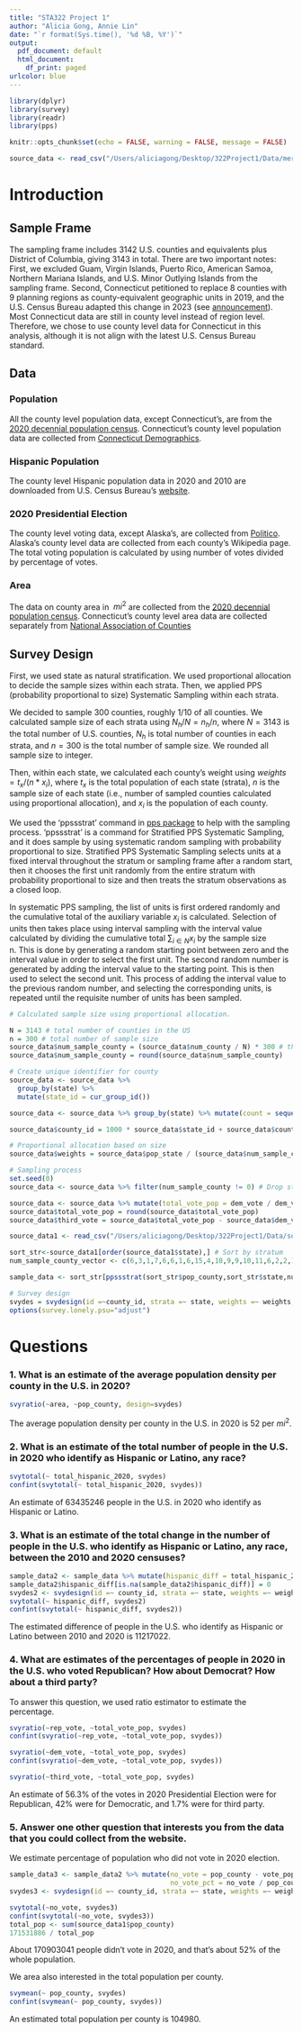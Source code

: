 ```yaml
---
title: "STA322 Project 1"
author: "Alicia Gong, Annie Lin"
date: "`r format(Sys.time(), '%d %B, %Y')`"
output:
  pdf_document: default
  html_document:
    df_print: paged
urlcolor: blue 
---
```


```r
library(dplyr)
library(survey)
library(readr)
library(pps)
```

```r
knitr::opts_chunk$set(echo = FALSE, warning = FALSE, message = FALSE)
```

```r
source_data <- read_csv("/Users/aliciagong/Desktop/322Project1/Data/merge_final_v4.csv")
```
# Introduction

## Sample Frame

The sampling frame includes 3142 U.S. counties and equivalents plus District of Columbia, giving 3143 in total. There are two important notes: First, we excluded Guam, Virgin Islands, Puerto Rico, American Samoa, Northern Mariana Islands, and U.S. Minor Outlying Islands from the sampling frame. Second, Connecticut petitioned to replace 8 counties with 9 planning regions as county-equivalent geographic units in 2019, and the U.S. Census Bureau adapted this change in 2023 (see [announcement](https://www.ctdata.org/blog/geographic-resources-for-connecticuts-new-county-equivalent-geography#:~:text=In%202019%2C%20the%20Connecticut%20Office,of%20for%20counties%2C%20this%20year.)). Most Connecticut data are still in county level instead of region level. Therefore, we chose to use county level data for Connecticut in this analysis, although it is not align with the latest U.S. Census Bureau standard. 

## Data

### Population
All the county level population data, except Connecticut's, are from the [2020 decennial population census](https://en.wikipedia.org/wiki/List_of_United_States_counties_and_county_equivalents). Connecticut's county level population data are collected from [Connecticut Demographics](https://www.connecticut-demographics.com/counties_by_population).

### Hispanic Population
The county level Hispanic population data in 2020 and 2010 are downloaded from U.S. Census Bureau's [website](https://data.census.gov/all?q=hispanic+population&g=010XX00US$0500000).

### 2020 Presidential Election
The county level voting data, except Alaska's, are collected from [Politico](https://www.politico.com/2020-election/results/). Alaska's county level data are collected from each county's Wikipedia page. The total voting population is calculated by using number of votes divided by percentage of votes.

### Area
The data on county area in $\ mi^2$ are collected from the [2020 decennial population census](https://en.wikipedia.org/wiki/List_of_United_States_counties_and_county_equivalents). Connecticut's county level area data are collected separately from [National Association of Counties](https://en.wikipedia.org/wiki/List_of_United_States_counties_and_county_equivalents)

## Survey Design
First, we used state as natural stratification. We used proportional allocation to decide the sample sizes within each strata. Then, we applied PPS (probability proportional to size) Systematic Sampling within each strata. 

We decided to sample 300 counties, roughly 1/10 of all counties. We calculated sample size of each strata using $N_h / N = n_h / n$, where $N = 3143$ is the total number of U.S. counties,  $N_h$ is total number of counties in each strata, and $n = 300$ is the total number of sample size. We rounded all sample size to integer.

Then, within each state, we calculated each county's weight using $weights = t_x / (n*x_i)$, where $t_x$ is the total population of each state (strata), $n$ is the sample size of each state (i.e., number of sampled counties calculated using proportional allocation), and $x_i$ is the population of each county.

We used the 'ppssstrat' command in [pps package](https://cran.r-project.org/web/packages/pps/index.html) to help with the sampling process. 'ppssstrat' is a command for Stratified PPS Systematic Sampling, and it does sample by using systematic random sampling with probability proportional to size. Stratified PPS Systematic Sampling selects units at a fixed interval throughout the stratum or sampling frame after a random start, then it chooses the first unit randomly from the entire stratum with probability proportional to size and then treats the stratum observations as a closed loop. 

In systematic PPS sampling, the list of units is first ordered randomly and the cumulative total of the auxiliary variable $x_i$ is calculated. Selection of units then takes place using interval sampling with the interval value calculated by dividing the cumulative total $\sum_{i \in N} x_i$ by the sample size n. This is done by generating a random starting point between zero and the interval value in order to select the first unit. The second random number is generated by adding the interval value to the starting point. This is then used to select the second unit. This process of adding the interval value to the previous random number, and selecting the corresponding units, is repeated until the requisite number of units
has been sampled.

```r
# Calculated sample size using proportional allocation.

N = 3143 # total number of counties in the US
n = 300 # total number of sample size
source_data$num_sample_county = (source_data$num_county / N) * 300 # this is n_h
source_data$num_sample_county = round(source_data$num_sample_county)
```

```r
# Create unique identifier for county
source_data <- source_data %>%                                       
  group_by(state) %>%
  mutate(state_id = cur_group_id()) 

source_data <- source_data %>% group_by(state) %>% mutate(count = sequence(n())) 

source_data$county_id = 1000 * source_data$state_id + source_data$count
```

```r
# Proportional allocation based on size
source_data$weights = source_data$pop_state / (source_data$num_sample_county * source_data$pop_county)  
```

```r
# Sampling process
set.seed(0)
source_data <- source_data %>% filter(num_sample_county != 0) # Drop states that have a sample size of 0

source_data <- source_data %>% mutate(total_vote_pop = dem_vote / dem_vote_pct)
source_data$total_vote_pop = round(source_data$total_vote_pop)
source_data$third_vote = source_data$total_vote_pop - source_data$dem_vote - source_data$rep_vote

source_data1 <- read_csv("/Users/aliciagong/Desktop/322Project1/Data/source_data1.csv") # We forgot to include the area data so we added it manually to the source_data.csv.

sort_str<-source_data1[order(source_data1$state),] # Sort by stratum
num_sample_county_vector <- c(6,3,1,7,6,6,1,6,15,4,10,9,9,10,11,6,2,2,1,8,8,8,11,5,9,2,1,2,3,6,10,5,8,7,3,6,4,6,9,24,3,1,13,4,5,7,2) # Vector of the sample size of each state

sample_data <- sort_str[ppssstrat(sort_str$pop_county,sort_str$state,num_sample_county_vector),]
```

```r
# Survey design
svydes = svydesign(id =~county_id, strata =~ state, weights =~ weights, fpc = ~num_county, data = sample_data)
options(survey.lonely.psu="adjust")
```


# Questions

### 1. What is an estimate of the average population density per county in the U.S. in 2020?

```r
svyratio(~area, ~pop_county, design=svydes)
```
The average population density per county in the U.S. in 2020 is 52 per $mi^2$.

### 2. What is an estimate of the total number of people in the U.S. in 2020 who identify as Hispanic or Latino, any race?

```r
svytotal(~ total_hispanic_2020, svydes)
confint(svytotal(~ total_hispanic_2020, svydes))
```
An estimate of 63435246 people in the U.S. in 2020 who identify as Hispanic or Latino.

### 3. What is an estimate of the total change in the number of people in the U.S. who identify as Hispanic or Latino, any race, between the 2010 and 2020 censuses?

```r
sample_data2 <- sample_data %>% mutate(hispanic_diff = total_hispanic_2020 - total_hispanic_2010)
sample_data2$hispanic_diff[is.na(sample_data2$hispanic_diff)] = 0
svydes2 <- svydesign(id =~ county_id, strata =~ state, weights =~ weights,  fpc = ~num_county, data = sample_data2)
svytotal(~ hispanic_diff, svydes2)
confint(svytotal(~ hispanic_diff, svydes2))
```
The estimated difference of people in the U.S. who identify as Hispanic or Latino between 2010 and 2020 is 11217022.


### 4. What are estimates of the percentages of people in 2020 in the U.S. who voted Republican? How about Democrat? How about a third party?

To answer this question, we used ratio estimator to estimate the percentage.

```r
svyratio(~rep_vote, ~total_vote_pop, svydes)
confint(svyratio(~rep_vote, ~total_vote_pop, svydes))
```

```r
svyratio(~dem_vote, ~total_vote_pop, svydes)
confint(svyratio(~dem_vote, ~total_vote_pop, svydes))
```

```r
svyratio(~third_vote, ~total_vote_pop, svydes)
```

An estimate of 56.3% of the votes in 2020 Presidential Election were for Republican, 42% were for Democratic, and 1.7% were for third party. 

### 5. Answer one other question that interests you from the data that you could collect from the website.

We estimate percentage of population who did not vote in 2020 election. 

```r
sample_data3 <- sample_data2 %>% mutate(no_vote = pop_county - vote_pop, 
                                        no_vote_pct = no_vote / pop_county)
svydes3 <- svydesign(id =~ county_id, strata =~ state, weights =~ weights, fpc = ~num_county, data = sample_data3)
```

```r
svytotal(~no_vote, svydes3)
confint(svytotal(~no_vote, svydes3))
total_pop <- sum(source_data1$pop_county)
171531886 / total_pop
```

About 170903041 people didn't vote in 2020, and that's about 52% of the whole population.

We area also interested in the total population per county.

```r
svymean(~ pop_county, svydes)
confint(svymean(~ pop_county, svydes))
```

An estimated total population per county is 104980.